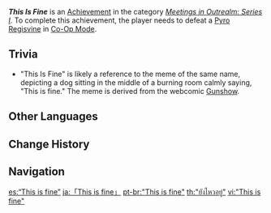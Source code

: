 {{Achievement Infobox
|id           = 86011
|order id     = 9011
|category     = Meetings in Outrealm: Series I
|description  = Defeat a [[Pyro Regisvine]] in [[Co-Op Mode]].
|requirements = 
|primogems    = 10
|tracking     = 
|topic        = Pyro Regisvine; Co-Op Mode
}}
'''''This Is Fine''''' is an [[Achievement]] in the category ''[[Meetings in Outrealm: Series I]]''. To complete this achievement, the player needs to defeat a [[Pyro Regisvine]] in [[Co-Op Mode]].

==Trivia==
* "This Is Fine" is likely a reference to the meme of the same name, depicting a dog sitting in the middle of a burning room calmly saying, "This is fine." The meme is derived from the webcomic [https://gunshowcomic.com/648 Gunshow].
<!--
==Video Guides==
{{EVT
|video1   = 
|caption1 = 
}}
-->
==Other Languages==
{{Other Languages
|en      = This Is Fine
|zhs     = 「This is fine」
|zht     = 「This is fine」
|ja      = 「This is fine」
|ko      = 「This is fine」
|es      = “This is fine”
|fr      = Tout va bien
|fr_tl   = All is fine
|ru      = This is fine.
|th      = "ยังไหวอยู่"
|th_rm   = 
|th_tl   = 
|vi      = "This is fine"
|de      = „Kein Grund zur Sorge“
|de_tl   = "No Reason For Concern"
|id      = This is Fine...
|pt      = "This is fine"
|tr      = İşte Şimdi Yandık
|tr_tl   = Well Now We Get Burned
|it      = Va bene così
|it_tl   = 
}}

==Change History==
{{Change History|1.0}}
<!--
==References==
{{Reflist}}
-->
==Navigation==
{{Achievement Navbox|Meetings in Outrealm: Series I}}

[[es:“This is fine”]]
[[ja:「This is fine」]]
[[pt-br:"This is fine"]]
[[th:"ยังไหวอยู่"]]
[[vi:"This is fine"]]